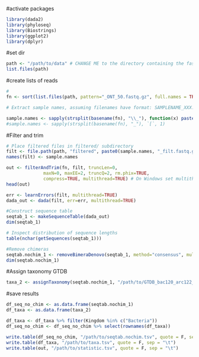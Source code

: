 

#activate packages
```r
library(dada2)
library(phyloseq)
library(Biostrings)
library(ggplot2)
library(dplyr)
```

#set dir
```r
path <- "/path/to/data" # CHANGE ME to the directory containing the fastq files 
list.files(path)
```

#create lists of reads
```r
# 
fn <- sort(list.files(path, pattern="_ONT_50.fastq.gz", full.names = TRUE))

# Extract sample names, assuming filenames have format: SAMPLENAME_XXX.fastq

sample.names <- sapply(strsplit(basename(fn), "\\_"), function(x) paste(x[1], x[2], "V4", sep = "_"))
#sample.names <- sapply(strsplit(basename(fn), "_"), `[`, 1)
```

#Filter and trim
```r
# Place filtered files in filtered/ subdirectory
filt <- file.path(path, "filtered", paste0(sample.names, "_filt.fastq.gz"))
names(filt) <- sample.names

out <- filterAndTrim(fn, filt, truncLen=0,
              maxN=0, maxEE=2, truncQ=2, rm.phix=TRUE,
              compress=TRUE, multithread=TRUE) # On Windows set multithread=FALSE
head(out)
```

```r
err <- learnErrors(filt, multithread=TRUE)
dada_out <- dada(filt, err=err, multithread=TRUE)

#Construct sequence table
seqtab_1 <- makeSequenceTable(dada_out)
dim(seqtab_1)

# Inspect distribution of sequence lengths
table(nchar(getSequences(seqtab_1)))

#Remove chimeras
seqtab.nochim_1 <- removeBimeraDenovo(seqtab_1, method="consensus", multithread=TRUE, verbose=TRUE)
dim(seqtab.nochim_1)
```


#Assign taxonomy GTDB
```r
taxa_2 <- assignTaxonomy(seqtab.nochim_1, "/path/to/GTDB_bac120_arc122_ssu_r202_Genus.fa.gz", multithread=TRUE)
```
#save results
```r
df_seq_no_chim <- as.data.frame(seqtab.nochim_1)
df_taxa <- as.data.frame(taxa_2)

df_taxa <- df_taxa %>% filter(Kingdom %in% c("Bacteria"))
df_seq_no_chim <- df_seq_no_chim %>% select(rownames(df_taxa))

write.table(df_seq_no_chim, "/path/to/seqtab.nochim.tsv", quote = F, sep = "\t", row.names = TRUE)
write.table(df_taxa, "/path/to/taxa.tsv", quote = F, sep = "\t")
write.table(out, "/path/to/statistic.tsv", quote = F, sep = "\t")

```



